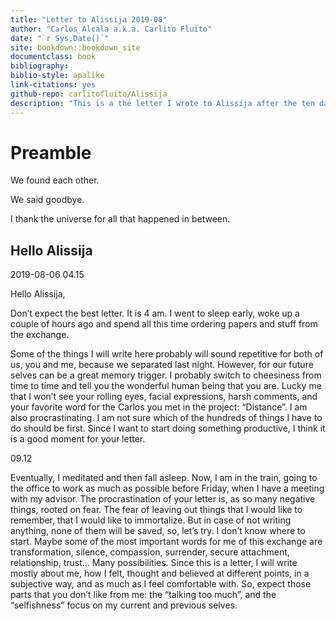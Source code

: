 ```yaml
--- 
title: "Letter to Alissija 2019-08"
author: "Carlos Alcala a.k.a. Carlito Fluito"
date: "`r Sys.Date()`"
site: bookdown::bookdown_site
documentclass: book
bibliography: 
biblio-style: apalike
link-citations: yes
github-repo: carlitofluito/Alissija
description: "This is a the letter I wrote to Alissija after the ten days we spent together in August 2019"
---
```


# Preamble {-#preamble}

We found each other. 

We said goodbye. 

I thank the universe for all that happened in between.

## Hello Alissija

2019-08-06 04.15

Hello Alissija, 

Don’t expect the best letter. It is 4 am. I went to sleep early, woke up a couple of hours ago and spend all this time ordering papers and stuff from the exchange. 

Some of the things I will write here probably will sound repetitive for both of us, you and me, because we separated last night. However, for our future selves can be a great memory trigger. I probably switch to cheesiness from time to time and tell you the wonderful human being that you are. Lucky me that I won’t see your rolling eyes, facial expressions, harsh comments, and your favorite word for the Carlos you met in the project: “Distance”. I am also procrastinating. I am not sure which of the hundreds of things I have to do should be first. Since I want to start doing something productive, I think it is a good moment for your letter.

09.12 

Eventually, I meditated and then fall asleep. Now, I am in the train, going to the office to work as much as possible before Friday, when I have a meeting with my advisor. The procrastination of your letter is, as so many negative things, rooted on fear. The fear of leaving out things that I would like to remember, that I would like to immortalize. But in case of not writing anything, none of them will be saved, so, let’s try. 
I don’t know where to start. Maybe some of the most important words for me of this exchange are transformation, silence, compassion, surrender, secure attachment, relationship, trust… Many possibilities. Since this is a letter, I will write mostly about me, how I felt, thought and believed at different points, in a subjective way, and as much as I feel comfortable with. So, expect those parts that you don’t like from me: the “talking too much”, and the “selfishness” focus on my current and previous selves.
